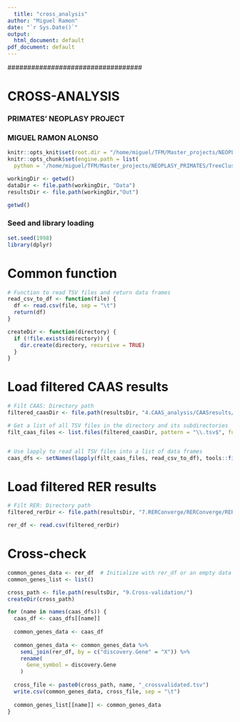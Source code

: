 ```yaml
---
  title: "cross_analysis"
author: "Miguel Ramon"
date: "`r Sys.Date()`"
output:
  html_document: default
pdf_document: default
---
```

  
  ################################## 

# CROSS-ANALYSIS

### PRIMATES' NEOPLASY PROJECT

### MIGUEL RAMON ALONSO

################################## 

```r

knitr::opts_knit$set(root.dir = "/home/miguel/TFM/Master_projects/NEOPLASY_PRIMATES")
knitr::opts_chunk$set(engine.path = list(
  python = '/home/miguel/TFM/Master_projects/NEOPLASY_PRIMATES/TreeCluster/venv/bin/python'))

```

```r

workingDir <- getwd()
dataDir <- file.path(workingDir, "Data")
resultsDir <- file.path(workingDir,"Out") 

```

```r

getwd()

```

### Seed and library loading

```r

set.seed(1998)
library(dplyr)

```

# Common function

```r

# Function to read TSV files and return data frames
read_csv_to_df <- function(file) {
  df <- read.csv(file, sep = "\t")
  return(df)
}

createDir <- function(directory) {
  if (!file.exists(directory)) {
    dir.create(directory, recursive = TRUE)
  }
}

```

# Load filtered CAAS results

```r

# Filt CAAS: Directory path
filtered_caasDir <- file.path(resultsDir, "4.CAAS_analysis/CAASresults/14-11-run/Genes_tables/")

# Get a list of all TSV files in the directory and its subdirectories
filt_caas_files <- list.files(filtered_caasDir, pattern = "\\.tsv$", full.names = TRUE, recursive = FALSE)


# Use lapply to read all TSV files into a list of data frames
caas_dfs <- setNames(lapply(filt_caas_files, read_csv_to_df), tools::file_path_sans_ext(basename(filt_caas_files)))

```

# Load filtered RER results

```r

# Filt RER: Directory path
filtered_rerDir <- file.path(resultsDir, "7.RERConverge/RERConverge/RER_filtered_pval/rer_filtered_results.tsv")

rer_df <- read.csv(filtered_rerDir)

```

# Cross-check

```r

common_genes_data <- rer_df  # Initialize with rer_df or an empty data frame if needed
common_genes_list <- list()

cross_path <- file.path(resultsDir, "9.Cross-validation/")
createDir(cross_path)

for (name in names(caas_dfs)) {
  caas_df <- caas_dfs[[name]]
  
  common_genes_data <- caas_df
  
  common_genes_data <- common_genes_data %>%
    semi_join(rer_df, by = c("discovery.Gene" = "X")) %>%
    rename(
      Gene_symbol = discovery.Gene
    )
  
  cross_file <- paste0(cross_path, name, "_crossvalidated.tsv")
  write.csv(common_genes_data, cross_file, sep = "\t")  
  
  common_genes_list[[name]] <- common_genes_data
}
    
```